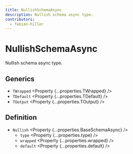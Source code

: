 ```yaml
---
title: NullishSchemaAsync
description: Nullish schema async type.
contributors:
  - fabian-hiller
---
```



# NullishSchemaAsync

Nullish schema async type.

## Generics

- `TWrapped` <Property {...properties.TWrapped} />
- `TDefault` <Property {...properties.TDefault} />
- `TOutput` <Property {...properties.TOutput} />

## Definition

- `Nullish` <Property {...properties.BaseSchemaAsync} />
  - `type` <Property {...properties.type} />
  - `wrapped` <Property {...properties.wrapped} />
  - `default` <Property {...properties.default} />
